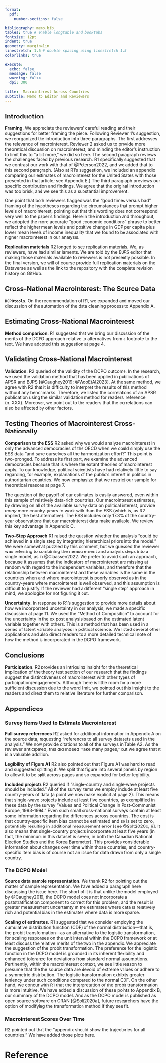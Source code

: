 ```yaml
---
format:
  pdf:
    number-sections: false

bibliography: memo.bib
tables: true # enable longtable and booktabs
fontsize: 12pt
indent: true
geometry: margin=1in
linestretch: 1.5 # double spacing using linestretch 1.5
colorlinks: true

execute:
  echo: false
  message: false
  warning: false
  dpi: 300
    
title:  Macrointerest Across Countries
subtitle: Memo to Editor and Reviewers
---
```


## Introduction {.unnumbered}
**Framing**.
We appreciate the reviewers' careful reading and their suggestions for better framing the piece.
Following Reviewer 1's suggestion, we reorganized the introduction into three paragraphs.
The first addresses the relevance of macrointerest.
Reviewer 2 asked us to provide more theoretical discussion on macrointerest, and minding the editor's instruction to limit this to "a bit more," we did so here. 
The second paragraph reviews the challenges faced by previous research.
R1 specifically suggested that we contrast our work with that of @Peterson2022, and we added that to this second paragraph.
(Also at R1's suggestion, we included an appendix comparing our estimates of macrointerest for the United States with those presented in that article; see Appendix E.)
The third paragraph previews our specific contribution and findings.
We agree that the original introduction was too brisk, and we see this as a substantial improvement.

One point that both reviewers flagged was the "good times versus bad" framing of the hypotheses regarding the circumstances that prompt higher levels of macrointerest, pointing out that this wording does not correspond very well to the paper's findings.
Here in the introduction and throughout, we adopted the more accurate "good economic conditions" phrase to better reflect the higher mean levels and positive change in GDP per capita plus lower mean levels of income inequality that we found to be associated with higher macrointerest in our analysis.

**Replication materials**
R2 longed to see replication materials.
We, as reviewers, have had similar laments.
We are told by the _BJPS_ editor that making those materials available to reviewers is not presently possible.
In the final version, we will of course provide full replication materials on the Dataverse as well as the link to the repository with the complete revision history on GitHub.

## Cross-National Macrointerest: The Source Data {.unnumbered}
**`DCPOtools`**.
On the recommendation of R1, we expanded and moved our discussion of the automation of the data cleaning process to Appendix A.


## Estimating Cross-National Macrointerest {.unnumbered}
**Method comparison**. 
R1 suggested that we bring our discussion of the merits of the DCPO approach relative to alternatives from a footnote to the text.
We have adopted this suggestion at page 4.

## Validating Cross-National Macrointerest {.unnumbered}
**Validation**.
R2 queried of the validity of the DCPO outcome.
In the research, we used the validation method that has been applied in publications of  APSR and BJPS [@Caughey2019; @WooEtAl2023].
At the same method, we agree with R2 that it is difficulty to interpret the results of this method without any benchmarks. 
Therefore, we listed the correlations of an APSR publication using the similar validation method for readers' reference (n. XXX).
Moreover, we point out to the readers that the correlations can also be affected by other factors.


## Testing Theories of Macrointerest Cross-Nationally {.unnumbered}
**Comparison to the ESS**
R2 asked why we would analyze macrointerest in only the advanced democracies of the OECD when we could simply use the ESS data "and save ourselves all the harmonization effort?"
This point is two-pronged.
To address its first part, we examine the advanced democracies because that is where the extant theories of macrointerest apply.
To our knowledge, political scientists have had relatively little to say regarding, for example, explanations of the public's interest in politics in authoritarian countries.
We now emphasize that we restrict our sample for theoretical reasons at page 7.

The question of the payoff of our estimates is easily answered, even within this sample of relatively data-rich countries.
Our macrointerest estimates, by drawing on all of the available survey data on political interest, provide _many_ more country-years to work with than the ESS (which is, as R2 implied, the best alternative).
The ESS includes only 17.3% of the country-year observations that our macrointerest data make available.
We review this key advantage in Appendix C.


**Two-Step Approach**
R1 raised the question whether the analysis "could be achieved in a single step by integrating hierarchical priors into the model."
We were somewhat puzzled by this comment, but we guessed the reviewer was referring to combining the measurement and analysis steps into a single model, as in @Claassen2022.
We prefer to avoid such an approach, because it assumes that the indicators of macrointerest are missing at random with regard to the independent variables, and therefore that the relationship between macrointerest and these variables is the same in the countries when and where macrointerest is poorly observed as in the country-years where macrointerest is well observed, and this assumption is difficult to justify.
If the reviewer had a different "single step" approach in mind, we apologize for not figuring it out.

**Uncertainty**. 
In response to R1's suggestion to provide more details about how we incorporated uncertainty in our analysis, we made a specific discussion at page 11. 
We used the "Method of Composition" to account for the uncertainty in the ex post analysis based on the estimated latent variable together with others. 
This is a method that has been used in a series of latent variable analyses in political science. 
We listed several other applications and also direct readers to a more detailed technical note of how the method is incorporated in the DCPO framework.


## Conclusions
**Participation**.
R2 provides an intriguing insight for the theoretical implication of the theory test section of our research that the findings suggest the distinctiveness of macrointerest with other types of participation/engagements. 
Although there is little room for a more sufficient discussion due to the word limit, we pointed out this insight to the readers and direct them to relative literature for further comparison.


## Appendices

### Survey Items Used to Estimate Macrointerest
**Full survey references**
R2 asked for additional information in Appendix A on the source data,
requesting "references to all survey datasets used in the analysis."  We now provide citations to all of the surveys in Table A2. As the reviewer anticipated, this did indeed "take many pages," but we agree that it is a valuable addition.

**Legibility of Figure A1**
R2 also pointed out that Figure A1 was hard to read and suggested splitting it. 
We split that figure into several panels by region to allow it to be split across pages and so expanded for better legibility. 

**Included projects**
R2 queried if "single-country and single-wave projects should be included."
All of the survey items we employ include at least five country-years of data (a point we now make explicit at page 2).
This means that single-wave projects include at least five countries, as exemplified in these data by the survey "Values and Political Change in Post-Communist Europe, 1993-1994."
Even such small cross-national surveys contain at least some information regarding the differences across countries.
The cost is that country-specific item bias cannot be estimated and so is set to zero, potentially resulting in additional measurement error [see @Solt2020c, 6].
It also means that single-country projects incorporate at least five years (in fact, the minimum in this dataset is seven, in both the Canadian National Election Studies and the Korea Barometer).
This provides considerable information about changes over time within those countries, and country-specific item bias is of course not an issue for data drawn from only a single country.


### The DCPO Model
**Source data sample representation**.
We thank R2 for pointing out the matter of sample representation.
We have added a paragraph here discussing the issue here.
The short of it is that unlike the model employed by @Caughey2019, the DCPO model does not incorporate a poststratification component to correct for this problem, and the result is greater measurement uncertainty in the estimates where data is relatively rich and potential bias in the estimates where data is more sparse.


**Scaling of estimates**. 
R1 suggested that we consider employing the cumulative distribution function (CDF) of the normal distribution---that is, the probit transformation---as an alternative to the logistic transformation, for scaling responses on the unit interval within the DCPO framework or at least discuss the relative merits of the two in the appendix.
We appreciate the suggestion of the probit transformation.
The preference for the logistic function in the DCPO model is grounded in its inherent flexibility and enhanced tolerance for deviations from standard normal assumptions. 
Pertinently, within the macrointerest context, we see little reason to presume that the the source data are devoid of extreme values or adhere to a symmetric distribution. 
The logistic transformation exhibits greater leniency under such conditions compared to the normal CDF. 
On the other hand, we concur with R1 that the interpretation of the probit transformation is more intuitive.
We have added a discussion of these points to Appendix B, our summary of the DCPO model.
And as the DCPO model is published as open source software on CRAN [@Solt2020a], future researchers have the option of modifying the transformation method if they see fit. 

### Macrointerest Scores Over Time
R2 pointed out that the "appendix should show the trajectories for all countries."
We have added those plots here. 


# Reference {-}